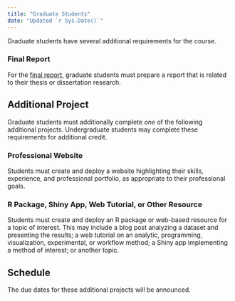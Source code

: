 ```yaml
---
title: "Graduate Students"
date: "Updated `r Sys.Date()`"
---
```


Graduate students have several additional requirements for the course. 

### Final Report
For the [final report](/evaluation/final-report), graduate students must prepare
a report that is related to their thesis or dissertation research.

## Additional Project

Graduate students must additionally complete _one_ of the following additional
projects. Undergraduate students may complete these requirements for additional 
credit.

### Professional Website

Students must create and deploy a website highlighting their skills, experience, 
and professional portfolio, as appropriate to their professional goals. 

### R Package, Shiny App, Web Tutorial, or Other Resource

Students must create and deploy an R package or web-based resource for a topic of interest. 
This may include a blog post analyzing a dataset and presenting the results; a 
web tutorial on an analytic, programming, visualization, experimental, or 
workflow method; a Shiny app implementing a method of interest; or another topic. 

## Schedule

The due dates for these additional projects will be announced.
